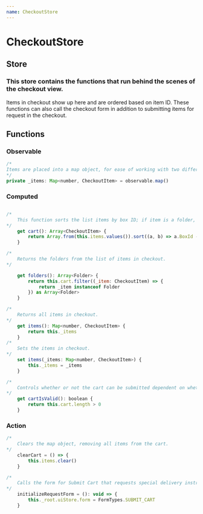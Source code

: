 ```yaml
---
name: CheckoutStore
---
```



# CheckoutStore

## Store

### This store contains the functions that run behind the scenes of the checkout view. 

Items in checkout show up here and are ordered based on item ID. These functions can also call the checkout form in addition to submitting items for request in the checkout.

## Functions

### Observable

```javascript
/* 
Items are placed into a map object, for ease of working with two different objects--folders and boxes.
*/
private _items: Map<number, CheckoutItem> = observable.map()
```

### Computed

```javascript

/*
    This function sorts the list items by box ID; if item is a folder, it's sorted by its parent box ID.
*/
    get cart(): Array<CheckoutItem> {
        return Array.from(this.items.values()).sort((a, b) => a.BoxId - b.BoxId)
    }

/*
    Returns the folders from the list of items in checkout.
*/    

    get folders(): Array<Folder> {
        return this.cart.filter((_item: CheckoutItem) => {
            return _item instanceof Folder
        }) as Array<Folder>
    }

/*
    Returns all items in checkout.
*/
    get items(): Map<number, CheckoutItem> {
        return this._items
    }
/*
    Sets the items in checkout.
*/
    set items(_items: Map<number, CheckoutItem>) {
        this._items = _items
    }

/*
    Controls whether or not the cart can be submitted dependent on whether or not there's an item in the cart.
*/
    get cartIsValid(): boolean {
        return this.cart.length > 0
    }
```

### Action

```javascript
/*
    Clears the map object, removing all items from the cart.
*/    
    clearCart = () => {
        this.items.clear()
    }

/*
    Calls the form for Submit Cart that requests special delivery instructions.
*/
    initializeRequestForm = (): void => {
        this._root.uiStore.form = FormTypes.SUBMIT_CART
    }
```

<PropsTable of={CheckoutStore} />
